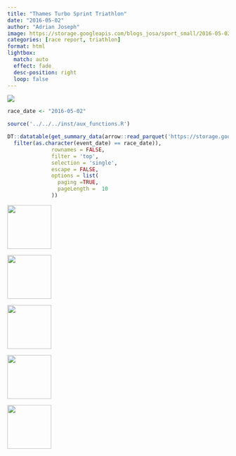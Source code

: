 ```yaml
---
title: "Thames Turbo Sprint Triathlon"
date: "2016-05-02"
author: "Adrian Joseph"
image: https://storage.googleapis.com/blogs_josa/sport_small/2016-05-02_THAMES_TURBO_SPRINT_TRIATHLON/img/00.png
categories: [race report, triathlon]
format: html
lightbox:
  match: auto
  effect: fade
  desc-position: right
  loop: false
---
```

![](https://storage.googleapis.com/blogs_josa/sport_small/2016-05-02_THAMES_TURBO_SPRINT_TRIATHLON/img/00.png)

```r
race_date <- "2016-05-02"

source('../../../inst/aux_functions.R')

DT::datatable(get_summary_data(arrow::read_parquet('https://storage.googleapis.com/blogs_josa/sport/parquets/main_dataset.parquet') |>
  filter(as.character(event_date) == race_date)),
              rownames = FALSE,
              filter = 'top',
              selection = 'single',
              escape = FALSE,
              options = list(
                paging =TRUE,
                pageLength =  10
              ))
```



::: {layout-ncol=4}
![](https://storage.googleapis.com/blogs_josa/sport_small/2016-05-02_THAMES_TURBO_SPRINT_TRIATHLON/img/00.png){ width="100" group="hi" }

![](https://storage.googleapis.com/blogs_josa/sport_small/2016-05-02_THAMES_TURBO_SPRINT_TRIATHLON/img/01.png){ width="100" group="hi" }

![](https://storage.googleapis.com/blogs_josa/sport_small/2016-05-02_THAMES_TURBO_SPRINT_TRIATHLON/img/02.jpg){ width="100" group="hi" }

![](https://storage.googleapis.com/blogs_josa/sport_small/2016-05-02_THAMES_TURBO_SPRINT_TRIATHLON/img/05.jpg){ width="100" group="hi" }

![](https://storage.googleapis.com/blogs_josa/sport_small/2016-05-02_THAMES_TURBO_SPRINT_TRIATHLON/img/06.jpg){ width="100" group="hi" }


:::
